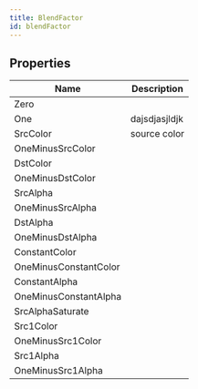 ```yaml
---
title: BlendFactor
id: blendFactor
---
```


## Properties

| Name | Description |
| - | - |
| Zero |  |
| One | dajsdjasjldjk |
| SrcColor | source color |
| OneMinusSrcColor |  |
| DstColor |  |
| OneMinusDstColor |  |
| SrcAlpha |  |
| OneMinusSrcAlpha |  |
| DstAlpha |  |
| OneMinusDstAlpha |  |
| ConstantColor |  |
| OneMinusConstantColor |  |
| ConstantAlpha |  |
| OneMinusConstantAlpha |  |
| SrcAlphaSaturate |  |
| Src1Color |  |
| OneMinusSrc1Color |  |
| Src1Alpha |  |
| OneMinusSrc1Alpha |  |

